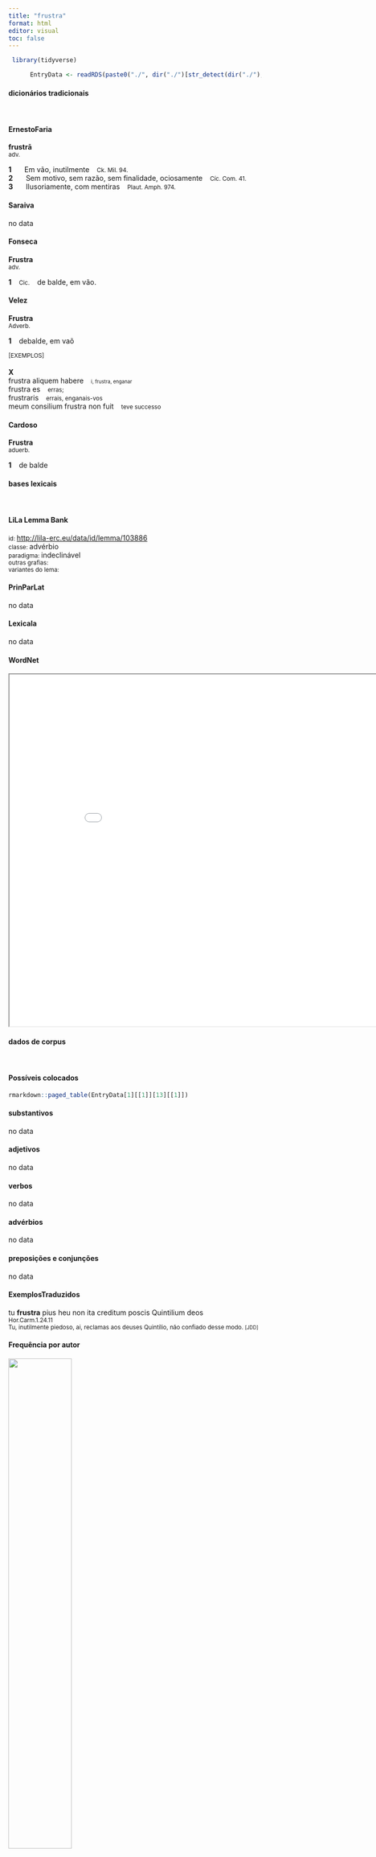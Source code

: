 ```yaml
---
title: "frustra"
format: html
editor: visual
toc: false
---
```



```r
 library(tidyverse) 

      EntryData <- readRDS(paste0("./", dir("./")[str_detect(dir("./"), "_xx102-114-117-115-116-114-97xx_.rds")]))

```


#### dicionários tradicionais

&emsp;




::: panel-tabset

#### ErnestoFaria

<b>frustrā</b> <br> <small>adv.</small> <br> <small></small>   <p> <b>1</b> &ensp; <small></small> &ensp; Em vão, inutilmente &ensp; <small>Ck. Mil. 94.</small> <br> <b>2</b> &ensp; <small></small> &ensp; Sem motivo, sem razão, sem finalidade, ociosamente &ensp; <small>Cíc. Com. 41.</small> <br> <b>3</b> &ensp; <small></small> &ensp; Ilusoriamente, com mentiras &ensp; <small>Plaut. Amph. 974.</small> </p>




#### Saraiva

no data




#### Fonseca

<b>Frustra</b> <br> <small>adv.</small>   <p> <b>1</b> &ensp; <small>Cic.</small> &ensp; de balde, em vão. </p>




#### Velez

<b>Frustra</b> <br> <small>Adverb.</small>   <p> <b>1</b> &ensp; debalde, em vaõ </p>   <p><small>[EXEMPLOS]</small><br> <br><b>X</b><br>frustra aliquem habere &ensp; <small><small>i, frustra, enganar</small></small> <br> frustra es &ensp; <small>erras;</small> <br> frustraris &ensp; <small>errais, enganais-vos</small> <br> meum consilium frustra non fuit &ensp; <small>teve successo</small> </p>




#### Cardoso

<b>Frustra</b> <br> <small>aduerb.</small>   <p> <b>1</b> &ensp; de balde </p>


:::



#### bases lexicais

&emsp;






::: panel-tabset

#### LiLa Lemma Bank

<small> id: </small> <a href=' http://lila-erc.eu/data/id/lemma/103886 ' target="_blank"> http://lila-erc.eu/data/id/lemma/103886 </a> <br>
<small> classe: </small> advérbio    <br>
<small> paradigma: </small> indeclinável <br>
<small> outras grafias: </small>  <br>
<small> variantes do lema: </small>  <br>





#### PrinParLat

no data




#### Lexicala

no data




#### WordNet

<iframe width='900' height='700' src='Media/Tree__xx102-114-117-115-116-114-97xx__sem_type_lexemes_pt.html'>

</iframe>


:::



#### dados de corpus

&emsp;




::: panel-tabset

#### Possíveis colocados

```r

rmarkdown::paged_table(EntryData[1][[1]][13][[1]])

```


#### substantivos

no data




#### adjetivos

no data




#### verbos

no data




#### advérbios

no data




#### preposições e conjunções

no data


:::



::: panel-tabset

#### ExemplosTraduzidos

<p> tu <b>frustra</b> pius heu non ita creditum poscis Quintilium deos <br> <small> Hor.Carm.1.24.11 <br> Tu, inutilmente piedoso, ai, reclamas aos deuses Quintílio, não confiado desse modo. <small> [JDD] </small> </small> </p>





#### Frequência por autor

![](./Media/barchart__xx102-114-117-115-116-114-97xx__lemma_BY_author_Frequencies.webp){width=50% fig-alt='This charts plots the frequency of lemma by author_Frequencies. The Phaedrus subcorpus registers the highest normalized frequency, with the value of 6.07 and an absolute frequency of 4. The Phaedrus subcorpus follows, with a normalized frequency of 6.07 and an absolute frequency of 4. the subcorpus with the least normalized frequency is Suetonius with the normalized value of 0 and an absolute freqeuncy of 0. here are all the values: subcorpus: Caesar ; normalized frequency: 3 ; absolute frequency: 1.13301608882846. subcorpus: Cicero ; normalized frequency: 8 ; absolute frequency: 0.498367845306621. subcorpus: Horatius ; normalized frequency: 2 ; absolute frequency: 1.77604120415594. subcorpus: Ovidius ; normalized frequency: 1 ; absolute frequency: 1.71585449553878. subcorpus: Phaedrus ; normalized frequency: 4 ; absolute frequency: 6.0725671777744. subcorpus: Sallustius ; normalized frequency: 4 ; absolute frequency: 3.71023096187738. subcorpus: Seneca ; normalized frequency: 3 ; absolute frequency: 0.559899964539669. subcorpus: Suetonius ; normalized frequency: 0 ; absolute frequency: 0. subcorpus: Tacitus ; normalized frequency: 1 ; absolute frequency: 3.43288705801579. subcorpus: Vergilius ; normalized frequency: 1 ; absolute frequency: 1.93050193050193. subcorpus: Hieronymus ; normalized frequency: 0 ; absolute frequency: 0'}




#### Frequência por gênero

![](./Media/barchart__xx102-114-117-115-116-114-97xx__lemma_BY_genre_Frequencies.webp){width=50% fig-alt='This charts plots the frequency of lemma by genre_Frequencies. The Poesia.didática subcorpus registers the highest normalized frequency, with the value of 4.24 and an absolute frequency of 5. The Prosa.histórica subcorpus follows, with a normalized frequency of 1.95 and an absolute frequency of 8. the subcorpus with the least normalized frequency is Prosa.ficcional with the normalized value of 0 and an absolute freqeuncy of 0. here are all the values: subcorpus: Prosa.histórica ; normalized frequency: 8 ; absolute frequency: 1.94746707563475. subcorpus: Prosa.filosófica ; normalized frequency: 3 ; absolute frequency: 0.494225795291676. subcorpus: Prosa.oratória ; normalized frequency: 5 ; absolute frequency: 0.480062984263535. subcorpus: Prosa.epistolográfica ; normalized frequency: 2 ; absolute frequency: 0.529955748694984. subcorpus: Poesia.lírica ; normalized frequency: 2 ; absolute frequency: 1.68251030537562. subcorpus: Poesia.didática ; normalized frequency: 5 ; absolute frequency: 4.24124183560947. subcorpus: Poesia.trágica ; normalized frequency: 1 ; absolute frequency: 0.868658790826963. subcorpus: Poesia.épica ; normalized frequency: 1 ; absolute frequency: 1.93050193050193. subcorpus: Prosa.ficcional ; normalized frequency: 0 ; absolute frequency: 0'}




#### Frequência por século

![](./Media/barchart__xx102-114-117-115-116-114-97xx__lemma_BY_period_Frequencies.webp){width=50% fig-alt='This charts plots the frequency of lemma by period_Frequencies. The II.d.C. subcorpus registers the highest normalized frequency, with the value of 2.62 and an absolute frequency of 1. The I.d.C. subcorpus follows, with a normalized frequency of 1.22 and an absolute frequency of 8. the subcorpus with the least normalized frequency is IV.d.C. with the normalized value of 0 and an absolute freqeuncy of 0. here are all the values: subcorpus: I.a.C. ; normalized frequency: 18 ; absolute frequency: 0.837793809634629. subcorpus: I.d.C. ; normalized frequency: 8 ; absolute frequency: 1.2238029677222. subcorpus: II.d.C. ; normalized frequency: 1 ; absolute frequency: 2.61780104712042. subcorpus: IV.d.C. ; normalized frequency: 0 ; absolute frequency: 0'}


:::

